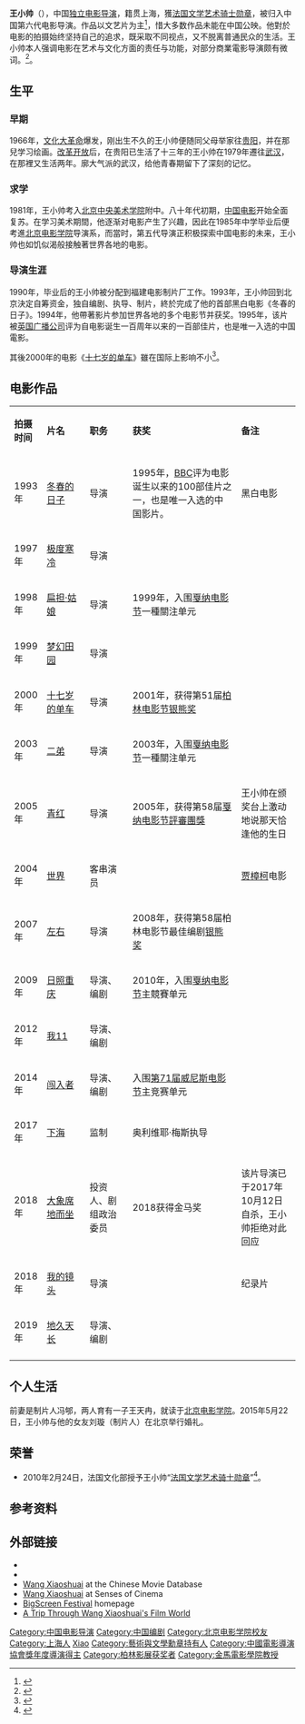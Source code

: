 {{藝人
|姓名 = 王小帅
|類型 = 导演
|圖片 =  Wang Xiaoshuai-2113.jpg
|圖片尺寸 = 
|圖片簡介 = 2019年2月出席柏林電影節
|原名 = 
|外文名 = 
|外文 =  
|羅馬拼音 = 
|英文名 = 
|暱稱 = 
|其他藝名 = 
|國籍 = {{PRC}}
|民族 = 
|籍貫 = {{CHN}}[[上海市|上海市]]
|出生日期 = {{birth_date_and age|1966|5|22}}
|出生地點 = 
|逝世日期 = 
|逝世地點 = 
|職業 = [[导演|导演]]、[[编剧|编剧]]
|教育程度 = [[北京电影学院|北京电影学院]]导演系
|宗教信仰 =
|配偶 = 冯郇<br/>刘璇（2015年结婚）
|兒女 = 
|父母 = 
|音樂類型 = 
|演奏樂器 = 
|出生地 = 
|出道作 = 
|唱片公司 = 
|經紀公司 = 
|網站 = 
|相關團體 = 
|獎項 = 第58届[[戛纳电影节|戛纳电影节]]评委会大奖（《[[青红|青红]]》）<br />第58届[[柏林电影节|柏林电影节]]最佳编剧银熊奖（《[[左右|左右]]》）<br />[[第32屆中國電影金雞獎|第32屆中國電影金雞獎]]最佳編劇（《[[地久天長|地久天長]]》）
|asianfilmawards = {{獎項|最佳導演|2020年|《[[地久天長|地久天長]]》}}
|IMDb = 
}}

'''王小帅'''（{{bd|1966年|5月22日|||Wang, Xiaoshuai}}），中国[[独立电影|独立电影]][[导演|导演]]，籍贯上海，獲[[艺术及文学勋章_(法国)|法国文学艺术骑士勋章]]，被归入中国第六代电影导演。作品以文艺片为主<ref>{{Cite web |url=http://ent.sina.com.cn/m/2005-04-18/1945705965.html |title=资料：导演王小帅简历(图)_影音娱乐_新浪网 |accessdate=2010-02-26 |archive-date=2008-04-13 |archive-url=https://web.archive.org/web/20080413105452/http://ent.sina.com.cn/m/2005-04-18/1945705965.html |dead-url=no }}</ref>，惜大多数作品未能在中国公映。他對於电影的拍摄始终坚持自己的追求，既采取不同视点，又不脱离普通民众的生活。王小帅本人强调电影在艺术与文化方面的责任与功能，对部分商業電影导演颇有微词。<ref>{{Cite web |url=http://ent.sina.com.cn/m/c/2009-06-15/15112564978.shtml |title=于冬回应王小帅炮轰 称其电影十年后票房能过亿_影音娱乐_新浪网 |accessdate=2010-02-27 |archive-date=2009-06-19 |archive-url=https://web.archive.org/web/20090619140123/http://ent.sina.com.cn/m/c/2009-06-15/15112564978.shtml |dead-url=no }}</ref>。

==生平==
===早期===
1966年，[[文化大革命|文化大革命]]爆发，刚出生不久的王小帅便随同父母举家往[[贵阳|贵阳]]，并在那兒学习绘画。[[改革开放|改革开放]]后，在贵阳已生活了十三年的王小帅在1979年遷往[[武汉|武汉]]，在那裡又生活两年。廓大气派的武汉，给他青春期留下了深刻的记忆。

===求学===
1981年，王小帅考入[[北京|北京]][[中央美术学院|中央美术学院]]附中。八十年代初期，[[中华人民共和国电影|中国电影]]开始全面复苏。在学习美术期間，他逐渐对电影产生了兴趣，因此在1985年中学毕业后便考進[[北京电影学院|北京电影学院]]导演系，而當时，第五代导演正积极探索中国电影的未来，王小帅也如饥似渴般接触著世界各地的电影。

===导演生涯===
1990年，毕业后的王小帅被分配到福建电影制片厂工作。1993年，王小帅回到北京決定自筹资金，独自编剧、执导、制片，終於完成了他的首部黑白电影《冬春的日子》。1994年，他帶著影片参加世界各地的多个电影节并获奖。1995年，该片被[[英国广播公司|英国广播公司]]评为自电影诞生一百周年以来的一百部佳片，也是唯一入选的中国電影。

其後2000年的电影《[[十七岁的单车|十七岁的单车]]》雖在国际上影响不小<ref>{{Cite web |url=http://www.southcn.com/ent/zhuanti/6/6jinma/200111301072.htm |title=南方网：王小帅《十七岁的单车》 |accessdate=2010-02-26 |archive-date=2011-02-18 |archive-url=https://web.archive.org/web/20110218030002/http://www.southcn.com/ent/zhuanti/6/6jinma/200111301072.htm |dead-url=no }}</ref>。

== 电影作品 ==
{|class="wikitable" width="100%"
|- style="background:snow; color:black" align=center
|style="width:8%"|'''拍摄时间'''||style="width:15%"|'''片名'''||style="width:15%"|'''职务'''||style="width:38%"|'''获奖'''||style="width:%"|'''备注''' 
|-----
|rowspan="1" width="8%"|1993年||[[冬春的日子|冬春的日子]]||导演||1995年，[[BBC|BBC]]评为电影诞生以来的100部佳片之一，也是唯一入选的中国影片。||黑白电影
|-----
|rowspan="1" width="8%"|1997年||[[极度寒冷|极度寒冷]]||导演||  || 
|-----
|rowspan="1" width="8%"|1998年||[[扁担·姑娘|扁担·姑娘]]||导演||1999年，入围[[戛纳电影节|戛纳电影节]]一種關注单元|| 
|-----
|rowspan="1" width="8%"|1999年||[[梦幻田园|梦幻田园]]||导演||  || 
|-----
|rowspan="1" width="8%"|2000年||[[十七岁的单车|十七岁的单车]]||导演||2001年，获得第51届[[柏林电影节|柏林电影节]][[银熊奖|银熊奖]]|| 
|-----
|rowspan="1" width="8%"|2003年||[[二弟|二弟]]||导演||2003年，入围[[戛纳电影节|戛纳电影节]]一種關注单元|| 
|-----
|rowspan="1" width="8%"|2005年||[[青红|青红]]||导演||2005年，获得第58届[[戛纳电影节|戛纳电影节]][[坎城影展評審團獎|評審團獎]]||王小帅在颁奖台上激动地说那天恰逢他的生日 
|-----
|rowspan="1" width="8%"|2004年||[[世界_(电影)|世界]]||客串演员||  ||[[贾樟柯|贾樟柯]]电影 
|-----
|rowspan="1" width="8%"|2007年||[[左右|左右]]||导演||2008年，获得第58届柏林电影节最佳编剧[[银熊奖|银熊奖]]|| 
|-----
|rowspan="1" width="8%"|2009年||[[日照重庆|日照重庆]]||导演、编剧||2010年，入围[[戛纳电影节|戛纳电影节]]主競賽单元|| 
|-----
|rowspan="1" width="8%"|2012年||[[我11|我11]]||导演、编剧||  || 
|-----
|rowspan="1" width="8%"|2014年||[[闯入者|闯入者]]||导演、编剧|| 入围[[第71届威尼斯电影节|第71届威尼斯电影节]]主竞赛单元 || 
|-
|2017年
|[[下海|下海]]
|监制
|奥利维耶·梅斯执导
|
|-
|2018年
|[[大象席地而坐|大象席地而坐]]
|投资人、剧组政治委员
|2018获得金马奖
|该片导演已于2017年10月12日自杀，王小帅拒绝对此回应
|-----
|rowspan="1" width="8%"|2018年||[[我的镜头|我的镜头]]||导演|| ||纪录片
|-----
|rowspan="1" width="8%"|2019年||[[地久天长_(电影)|地久天长]]||导演、编剧||  || 
|-----
|}

== 个人生活 ==
前妻是制片人冯郇，两人育有一子王天冉，就读于[[北京电影学院|北京电影学院]]。2015年5月22日，王小帅与他的女友刘璇（制片人）在北京举行婚礼。

== 荣誉 ==
*2010年2月24日，法国文化部授予王小帅“[[藝術及文學勳章_(法國)|法国文学艺术骑士勋章]]”<ref>{{Cite web |url=http://ent.ifeng.com/movie/news/mainland/detail_2010_02/25/353929_0.shtml |title=王小帅获颁“骑士勋章” 暗讽当今电影“太势利”(图)_娱乐_凤凰网 |accessdate=2010-02-26 |archive-date=2010-03-01 |archive-url=https://web.archive.org/web/20100301014902/http://ent.ifeng.com/movie/news/mainland/detail_2010_02/25/353929_0.shtml |dead-url=no }}</ref>。

==参考资料==
{{reflist}}

==外部链接==
* {{IMDb name|id=0911075|name=Wang Xiaoshuai}}
* {{AllMovie name|200964|Wang Xiaoshuai}}
* [http://www.dianying.com/en/person/WangXiaoshuai Wang Xiaoshuai]{{Wayback|url=http://www.dianying.com/en/person/WangXiaoshuai |date=20120523032721 }} at the Chinese Movie Database
* [http://www.sensesofcinema.com/2003/great-directors/wang/ Wang Xiaoshuai]{{Wayback|url=http://www.sensesofcinema.com/2003/great-directors/wang/ |date=20101225121242 }} at Senses of Cinema
* [https://web.archive.org/web/20060514013931/http://www.bigscreenitalia.com/ BigScreen Festival] homepage
* [http://www.china.org.cn/english/NM-e/82622.htm A Trip Through Wang Xiaoshuai's Film World]{{Wayback|url=http://www.china.org.cn/english/NM-e/82622.htm |date=20090805125806 }}

{{王小帅}}
{{中國電影導演協會年度表彰評選年度導演}}

{{Authority control}}
{{DEFAULTSORT:Wang Xiaoshuai}}  
[[Category:中国电影导演|Category:中国电影导演]]
[[Category:中国编剧|Category:中国编剧]]
[[Category:北京电影学院校友|Category:北京电影学院校友]]
[[Category:上海人|Category:上海人]]
[[Category:王姓|Xiao]]
[[Category:藝術與文學勳章持有人|Category:藝術與文學勳章持有人]]
[[Category:中國電影導演協會獎年度導演得主|Category:中國電影導演協會獎年度導演得主]]
[[Category:柏林影展获奖者|Category:柏林影展获奖者]]
[[Category:金馬電影學院教授|Category:金馬電影學院教授]]